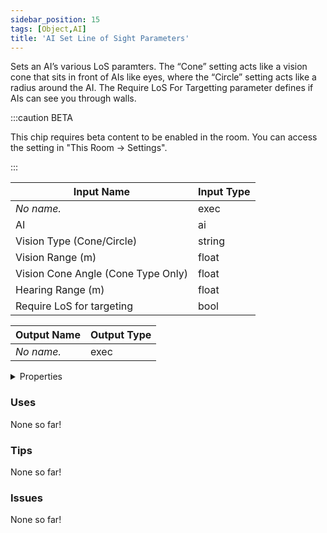 ```yaml
---
sidebar_position: 15
tags: [Object,AI]
title: 'AI Set Line of Sight Parameters'
---
```


Sets an AI’s various LoS paramters. The “Cone” setting acts like a vision cone that sits in front of AIs like eyes, where the “Circle” setting acts like a radius around the AI. The Require LoS For Targetting parameter defines if AIs can see you through walls.

:::caution BETA

This chip requires beta content to be enabled in the room. You can access the setting in "This Room -> Settings".

:::


<EsbSvg />

| Input Name | Input Type |
|-----------|-----------|
| *No name.* | exec |
| AI | ai |
| Vision Type (Cone/Circle) | string |
| Vision Range (m) | float |
| Vision Cone Angle (Cone Type Only) | float |
| Hearing Range (m) | float |
| Require LoS for targeting | bool |

| Output Name | Output Type |
|-----------|-----------|
| *No name.* | exec |


<details>
  <summary>Properties</summary>
  <div>
    <div>
    <table>
      <thead>
        <tr>
          <th>Is beta required?</th>
          <th>✅</th>
        </tr>
        <tr>
          <th>Is this chip a trolling risk?</th>
          <th>❌</th>
        </tr>
        <tr>
          <th>Is this chip a role assignment risk?</th>
          <th>❌</th>
        </tr>
        <tr>
          <th>Chip UUID</th>
          <th>02557d1f-2265-4b6d-8177-92f1802dc106</th>
        </tr>
      </thead>
    </table>
    </div>
  </div>
</details>

### Uses

None so far!

### Tips

None so far!

### Issues

None so far!